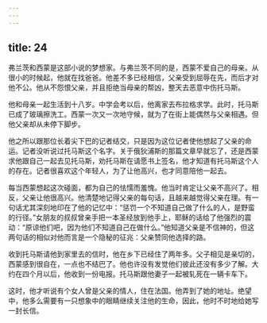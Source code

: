 ```yaml
---
---
---
```

title: 24
---




弗兰茨和西蒙是这部小说的梦想家。与弗兰茨不同的是，西蒙不爱自己的母亲。从很小的时候起，他就在找爸爸。他差不多已经相信，父亲受到屈辱在先，而后才对他不公。他从不怨恨父亲，并且拒绝当母亲的帮凶，整天去恶意中伤托马斯。

他和母亲一起生活到十八岁。中学会考以后，他离家去布拉格求学。此时，托马斯已成了玻璃擦洗工。西蒙一次又一次地守候，就为了在街上能偶然与父亲相遇。但他父亲却从未停下脚步。

他之所以跟那位长着尖下巴的记者结交，只是因为这位记者使他想起了父亲的命运。记者没听说过托马斯这个名字。关于俄狄浦斯的那篇文章早就忘了，还是西蒙求他跟自己一起去见托马斯，劝托马斯在请愿书上签名，他才知道有托马斯这个人的存在。记者很喜欢这个年轻人，为了让他高兴，也才同意陪他一起去。

每当西蒙想起这次碰面，都为自己的怯懦而羞愧。他当时肯定让父亲不高兴了。相反，父亲让他很高兴。他清楚地记得父亲的每句话，且越来越觉得父亲在理。有一句话尤其深刻地印在了他的记忆中：“惩罚一个不知道自己做了什么的人，是野蛮的行径。”女朋友的叔叔曾亲手把一本圣经放到他手上，耶稣的话给了他强烈的震动：“原谅他们吧，因为他们不知道自己在做什么。”他知道父亲是不信神的，但这两句话的相似对他而言是一个隐秘的征兆：父亲赞同他选择的路。

收到托马斯请他到家里去的信时，他在乡下已经住了两年多。父子相见是亲切的，西蒙感到很自在，一点也不结巴了。他也许没有发觉他们彼此还没有多少了解。大约在四个月以后，他收到一份电报。托马斯跟他妻子一起被轧死在一辆卡车下。

这时，他才听说有个女人曾是父亲的情人，住在法国。他弄到了她的地址。绝望中，他多么需要有一只想象中的眼睛继续关注他的生命，因此，他时不时地给她写一封长信。